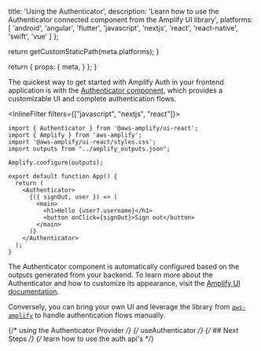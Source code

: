 
  title: 'Using the Authenticator',
  description: 'Learn how to use the Authenticator connected component from the Amplify UI library',
  platforms: [
    'android',
    'angular',
    'flutter',
    'javascript',
    'nextjs',
    'react',
    'react-native',
    'swift',
    'vue'
  ]
};

  return getCustomStaticPath(meta.platforms);
}

  return {
    props: {
      meta,
    }
  };
}

The quickest way to get started with Amplify Auth in your frontend application is with the [Authenticator component](https://ui.docs.amplify.aws/react/connected-components/authenticator), which provides a customizable UI and complete authentication flows.

<InlineFilter filters={["javascript", "nextjs", "react"]}>

```tsx title="src/App.tsx"
import { Authenticator } from '@aws-amplify/ui-react';
import { Amplify } from 'aws-amplify';
import '@aws-amplify/ui-react/styles.css';
import outputs from "../amplify_outputs.json";

Amplify.configure(outputs);

export default function App() {
  return (
    <Authenticator>
      {({ signOut, user }) => (
        <main>
          <h1>Hello {user?.username}</h1>
          <button onClick={signOut}>Sign out</button>
        </main>
      )}
    </Authenticator>
  );
}
```

</InlineFilter>

The Authenticator component is automatically configured based on the outputs generated from your backend. To learn more about the Authenticator and how to customize its appearance, visit the [Amplify UI documentation](https://ui.docs.amplify.aws/).

Conversely, you can bring your own UI and leverage the library from [`aws-amplify`](https://www.npmjs.com/package/aws-amplify) to handle authentication flows manually.

{/* using the Authenticator Provider */}
{/* useAuthenticator */}
{/* ## Next Steps */}
{/* learn how to use the auth api's */}
